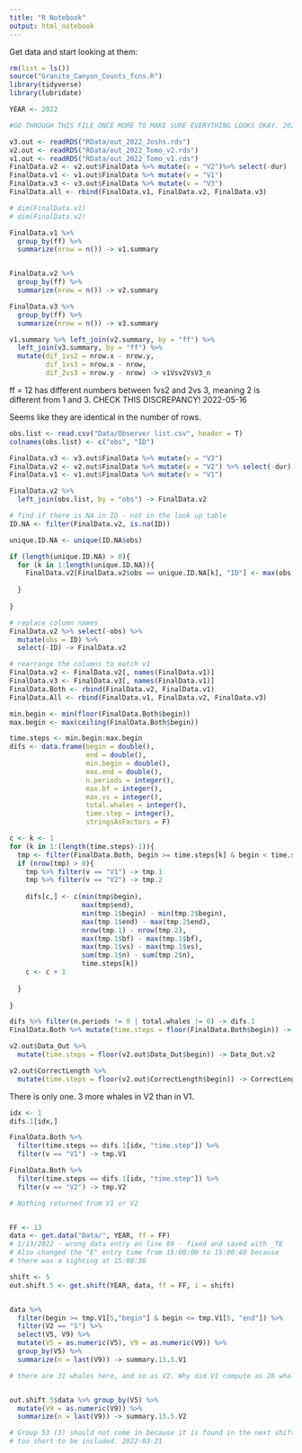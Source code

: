 ```yaml
---
title: "R Notebook"
output: html_notebook
---
```



Get data and start looking at them:

```r
rm(list = ls())
source("Granite_Canyon_Counts_fcns.R")
library(tidyverse)
library(lubridate)

YEAR <- 2022

#GO THROUGH THIS FILE ONCE MORE TO MAKE SURE EVERYTHING LOOKS OKAY. 2022-03-21

v3.out <- readRDS("RData/out_2022_Joshs.rds")
v2.out <- readRDS("RData/out_2022_Tomo_v2.rds")
v1.out <- readRDS("RData/out_2022_Tomo_v1.rds")
FinalData.v2 <- v2.out$FinalData %>% mutate(v = "V2")%>% select(-dur)
FinalData.v1 <- v1.out$FinalData %>% mutate(v = "V1") 
FinalData.v3 <- v3.out$FinalData %>% mutate(v = "V3") 
FinalData.all <- rbind(FinalData.v1, FinalData.v2, FinalData.v3)

# dim(FinalData.v1)
# dim(FinalData.v2)

FinalData.v1 %>% 
  group_by(ff) %>% 
  summarize(nrow = n()) -> v1.summary


FinalData.v2 %>% 
  group_by(ff) %>% 
  summarize(nrow = n()) -> v2.summary

FinalData.v3 %>% 
  group_by(ff) %>% 
  summarize(nrow = n()) -> v3.summary

v1.summary %>% left_join(v2.summary, by = "ff") %>% 
  left_join(v3.summary, by = "ff") %>%
  mutate(dif_1vs2 = nrow.x - nrow.y,
         dif_1vs3 = nrow.x - nrow,
         dif_2vs3 = nrow.y - nrow) -> v1Vsv2VsV3_n


```


ff = 12 has different numbers between 1vs2 and 2vs 3, meaning 2 is different from 1 and 3. CHECK THIS DISCREPANCY! 2022-05-16

Seems like they are identical in the number of rows. 

```r
obs.list <- read.csv("Data/Observer list.csv", header = T) 
colnames(obs.list) <- c("obs", "ID")

FinalData.v3 <- v3.out$FinalData %>% mutate(v = "V3") 
FinalData.v2 <- v2.out$FinalData %>% mutate(v = "V2") %>% select(-dur)
FinalData.v1 <- v1.out$FinalData %>% mutate(v = "V1") 

FinalData.v2 %>% 
  left_join(obs.list, by = "obs") -> FinalData.v2

# find if there is NA in ID - not in the look up table  
ID.NA <- filter(FinalData.v2, is.na(ID))

unique.ID.NA <- unique(ID.NA$obs)

if (length(unique.ID.NA) > 0){
  for (k in 1:length(unique.ID.NA)){
    FinalData.v2[FinalData.v2$obs == unique.ID.NA[k], "ID"] <- max(obs.list$ID) + k
    
  }
  
}

# replace column names
FinalData.v2 %>% select(-obs) %>%
  mutate(obs = ID) %>%
  select(-ID) -> FinalData.v2

# rearrange the columns to match v1
FinalData.v2 <- FinalData.v2[, names(FinalData.v1)]
FinalData.v3 <- FinalData.v3[, names(FinalData.v1)]
FinalData.Both <- rbind(FinalData.v2, FinalData.v1)
FinalData.All <- rbind(FinalData.v1, FinalData.v2, FinalData.v3)
```



```r
min.begin <- min(floor(FinalData.Both$begin))
max.begin <- max(ceiling(FinalData.Both$begin))

time.steps <- min.begin:max.begin
difs <- data.frame(begin = double(),
                   end = double(),
                   min.begin = double(), 
                   max.end = double(), 
                   n.periods = integer(), 
                   max.bf = integer(), 
                   max.vs = integer(), 
                   total.whales = integer(),
                   time.step = integer(),
                   stringsAsFactors = F)

c <- k <- 1
for (k in 1:(length(time.steps)-1)){
  tmp <- filter(FinalData.Both, begin >= time.steps[k] & begin < time.steps[k+1])
  if (nrow(tmp) > 0){
    tmp %>% filter(v == "V1") -> tmp.1
    tmp %>% filter(v == "V2") -> tmp.2
    
    difs[c,] <- c(min(tmp$begin), 
                  max(tmp$end),
                  min(tmp.1$begin) - min(tmp.2$begin), 
                  max(tmp.1$end) - max(tmp.2$end),
                  nrow(tmp.1) - nrow(tmp.2),
                  max(tmp.1$bf) - max(tmp.1$bf),
                  max(tmp.1$vs) - max(tmp.1$vs),
                  sum(tmp.1$n) - sum(tmp.2$n),
                  time.steps[k])
    c <- c + 1
    
  }
  
}
```



```r
difs %>% filter(n.periods != 0 | total.whales != 0) -> difs.1
FinalData.Both %>% mutate(time.steps = floor(FinalData.Both$begin)) -> FinalData.Both

v2.out$Data_Out %>% 
  mutate(time.steps = floor(v2.out$Data_Out$begin)) -> Data_Out.v2 

v2.out$CorrectLength %>%
  mutate(time.steps = floor(v2.out$CorrectLength$begin)) -> CorrectLength.v2 

```

There is only one. 3 more whales in V2 than in V1.


```r
idx <- 1
difs.1[idx,]
```



```r
FinalData.Both %>% 
  filter(time.steps == difs.1[idx, "time.step"]) %>% 
  filter(v == "V1") -> tmp.V1

FinalData.Both %>% 
  filter(time.steps == difs.1[idx, "time.step"]) %>% 
  filter(v == "V2") -> tmp.V2

# Nothing returned from V1 or V2


FF <- 13
data <- get.data("Data/", YEAR, ff = FF)
# 1/13/2022 - wrong data entry on line 89 - fixed and saved with _TE
# Also changed the "E" entry time from 15:00:00 to 15:00:40 because
# there was a sighting at 15:00:38

shift <- 5
out.shift.5 <- get.shift(YEAR, data, ff = FF, i = shift)


data %>%  
  filter(begin >= tmp.V1[5,"begin"] & begin <= tmp.V1[5, "end"]) %>% 
  filter(V2 == "S") %>% 
  select(V5, V9) %>% 
  mutate(V5 = as.numeric(V5), V9 = as.numeric(V9)) %>% 
  group_by(V5) %>% 
  summarize(n = last(V9)) -> summary.13.5.V1

# there are 31 whales here, and so as V2. Why did V1 compute as 28 whales?


out.shift.5$data %>% group_by(V5) %>%
  mutate(V9 = as.numeric(V9)) %>%
  summarize(n = last(V9)) -> summary.13.5.V2

# Group 53 (3) should not come in because it is found in the next shift, which was
# too short to be included. 2022-03-21
```


